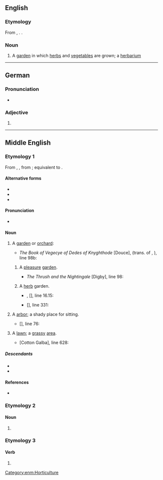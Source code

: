 {{also|Herber}}
==English==

===Etymology===
From {{inh|en|enm|herber}}, {{m|enm|erber||pleasure garden; herb garden}}. {{doublet|en|arbour}}.

===Noun===
{{en-noun}}

# {{lb|en|rare}} A [[garden]] in which [[herb]]s and [[vegetable]]s are grown; a [[herbarium]]

----

==German==

===Pronunciation===
* {{audio|de|De-herber.ogg|Audio}}

===Adjective===
{{head|de|adjective form}}

# {{de-adj form of|herb}}

----

==Middle English==

===Etymology 1===
From {{bor|enm|xno|herber}}, {{m|fro|erber||garden}}, from {{m|fro|erbe||grass, herb}}; equivalent to {{af|enm|herbe|-er}}.

====Alternative forms====
* {{alter|enm|eerbir|erbare|erbayre|erber|erbere|herbere|herbier}}
* {{alter|enm|arber|arbere||influenced by {{cog|la|arbor||tree}}}}
* {{alter|enm|herbergh|herbarwe||influenced by {{m|enm|herberwe||harbor}}}}

====Pronunciation====
* {{IPA|enm|/ɛrˈbɛːr/|/ɛrˈbeːr/|/ˈɛrbər/|/ɛːrb-/}}

====Noun====
{{enm-noun}}

# A [[garden]] or [[orchard]]:
#* {{circa|1450}} ''The Book of Vegecye of Dedes of Knyghthode'' [Douce], (trans. of {{w|Vegetius}}, ''{{w|De re militari}}''), line 98b:
#*: {{quote|enm|Also loke þyn gardynes and orchardes & '''erberes''' with-ynne þe citee be wel I-tyled, as wel for profite & nede as for honest disport.}}
## A [[pleasure]] [[garden]].
##* {{circa|1300}} ''The Thrush and the Nightingale'' [Digby], line 98:
##*: {{quote|enm|'Ich habbe leue to ben here, In orchard and in '''erbere''' Mine songes for to singe.}}
## A [[herb]] garden.
##* {{circa|1400}} {{w|William Langland}}, ''{{w|Piers Plowman}}'' <nowiki>[</nowiki>{{w|Codex Laud|Laud Misc.}}<nowiki>]</nowiki>, line 16.15:
##*: {{quote|enm|Herte hatte þe '''erber''' þat it in groweth.}}
##* {{circa|1400}} ''{{w|Kyng Alisaunder}}'' <nowiki>[</nowiki>{{w|Codex Laud|Laud Misc.}}<nowiki>]</nowiki>, line 331:
##*: {{quote|enm|Herbes he took in on '''herbere''' And stamped hem in a mortere.}}
# A [[arbor]]; a shady place for sitting.
#* {{circa|1330}} ''{{w|The Seven Sages of Rome}}'' <nowiki>[</nowiki>{{w|Auchinlek manuscript|Auchinlek}}<nowiki>]</nowiki>, line 76:
#*: {{quote|enm|Þe louerd had o gardin; A wel fair ympe is þar in; A fair '''herber''' hit ouer spredez.}}
# A [[lawn]]; a [[grass]]y [[area]].
#* {{circa|1425}} ''{{w|The Seven Sages of Rome}}'' [Cotton Galba], line 628:
#*: {{quote|enm|He had ordaynd..A faire gardine..Þare stode a faire pine-appel tre..And vnder it was an '''herber''' grene.}}

=====Descendants=====
* {{desc|en|herber|arbour}}
* {{desc|sco|herber|qq=obsolete}}

====References====
* {{R:MED Online|hē̆rbẹ̄r|n.(1)|id=MED20456}}

===Etymology 2===

====Noun====
{{head|enm|noun}}

# {{alt form|enm|herberwe}}

===Etymology 3===

====Verb====
{{head|enm|verb}}

# {{alt form|enm|herberwen}}


[[Category:enm:Horticulture]]